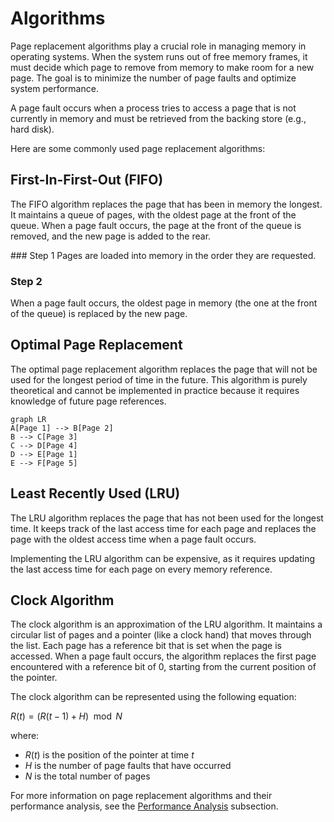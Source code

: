 
# Algorithms

Page replacement algorithms play a crucial role in managing memory in operating systems. When the system runs out of free memory frames, it must decide which page to remove from memory to make room for a new page. The goal is to minimize the number of page faults and optimize system performance.

<Callout type="info">
A page fault occurs when a process tries to access a page that is not currently in memory and must be retrieved from the backing store (e.g., hard disk).
</Callout>

Here are some commonly used page replacement algorithms:

## First-In-First-Out (FIFO)

The FIFO algorithm replaces the page that has been in memory the longest. It maintains a queue of pages, with the oldest page at the front of the queue. When a page fault occurs, the page at the front of the queue is removed, and the new page is added to the rear.

<Steps>
### Step 1
Pages are loaded into memory in the order they are requested.

### Step 2
When a page fault occurs, the oldest page in memory (the one at the front of the queue) is replaced by the new page.
</Steps>

## Optimal Page Replacement

The optimal page replacement algorithm replaces the page that will not be used for the longest period of time in the future. This algorithm is purely theoretical and cannot be implemented in practice because it requires knowledge of future page references.

```mermaid
graph LR
A[Page 1] --> B[Page 2]
B --> C[Page 3]
C --> D[Page 4]
D --> E[Page 1]
E --> F[Page 5]
```

## Least Recently Used (LRU)

The LRU algorithm replaces the page that has not been used for the longest time. It keeps track of the last access time for each page and replaces the page with the oldest access time when a page fault occurs.

<Callout type="warning">
Implementing the LRU algorithm can be expensive, as it requires updating the last access time for each page on every memory reference.
</Callout>

## Clock Algorithm

The clock algorithm is an approximation of the LRU algorithm. It maintains a circular list of pages and a pointer (like a clock hand) that moves through the list. Each page has a reference bit that is set when the page is accessed. When a page fault occurs, the algorithm replaces the first page encountered with a reference bit of 0, starting from the current position of the pointer.

The clock algorithm can be represented using the following equation:

$R(t) = (R(t - 1) + H) \mod N$

where:
- $R(t)$ is the position of the pointer at time $t$
- $H$ is the number of page faults that have occurred
- $N$ is the total number of pages

For more information on page replacement algorithms and their performance analysis, see the [Performance Analysis](/object-oriented-implementations-and-page-replacement/page-replacement/performance-analysis) subsection.
